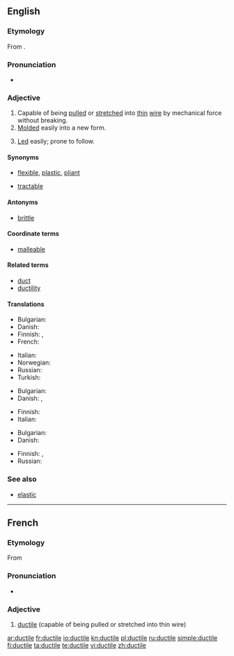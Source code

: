 {{was wotd|2009|September|16}}
==English==

===Etymology===
From {{etyl|la|en}} {{term|ductilis||easily led|lang=la}}.

===Pronunciation===
* {{a|UK|US}} {{IPA|/ˈdʌk.taɪl/}}

===Adjective===
{{en-adj}}

# Capable of being [[pull]]ed or [[stretch]]ed into [[thin]] [[wire]] by mechanical force without breaking.
# [[mold|Molded]] easily into a new form.
# {{rare}} [[lead|Led]] easily; prone to follow.

====Synonyms====
* {{sense|molded easily}} [[flexible]], [[plastic]], [[pliant]]
* {{sense|led easily}} [[tractable]]

====Antonyms====
* {{sense|capable of being pulled into thin wire}} [[brittle]]

====Coordinate terms====
* [[malleable]]

====Related terms====
* [[duct]]
* [[ductility]]

====Translations====
{{trans-top|capable of being pulled or stretched into thin wire}}
* Bulgarian: {{t|bg|ковък|sc=Cyrl}}
* Danish: {{t|da|stækbar}}
* Finnish: {{t|fi|muokattava}},  {{t-|fi|taottava}}
* French: {{t+|fr|ductile}}
{{trans-mid}}
* Italian: {{t+|it|duttile|m|f}}
* Norwegian: {{t+|no|formbar}}
* Russian: {{t|ru|тягучий}}
* Turkish: {{t+|tr|sünek}}
{{trans-bottom}}

{{trans-top|molded easily into a new form}}
* Bulgarian: {{t|bg|пластичен|sc=Cyrl}}
* Danish: {{t-|da|smidig}},  {{t-|da|sej}}
{{trans-mid}}
* Finnish: {{t|fi|muokattava}}
* Italian: {{t+|it|duttile|m|f}}
{{trans-bottom}}

{{trans-top|easily led}}
* Bulgarian: {{t|bg|податлив|sc=Cyrl}}
* Danish: {{t|da|føjelig}}
{{trans-mid}}
* Finnish: {{t|fi|johdateltava}},  {{t-|fi|herkkäuskoinen}}
* Russian: {{t|ru|послушный}}
{{trans-bottom}}

===See also===
* [[elastic]]

----

==French==

===Etymology===
From {{etyl|la|fr}}

===Pronunciation===
* {{IPA|/dyk.til/|lang=fr}}

===Adjective===
{{fr-adj-mf}}

# [[#English|ductile]] (capable of being pulled or stretched into thin wire)

[[ar:ductile]]
[[fr:ductile]]
[[io:ductile]]
[[kn:ductile]]
[[pl:ductile]]
[[ru:ductile]]
[[simple:ductile]]
[[fi:ductile]]
[[ta:ductile]]
[[te:ductile]]
[[vi:ductile]]
[[zh:ductile]]